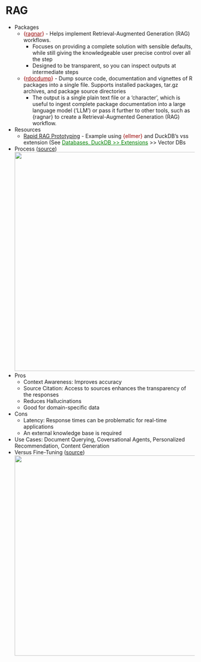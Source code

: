 # RAG {#sec-llms-rag .unnumbered}

-   Packages
    -   [{]{style="color: #990000"}[ragnar](https://github.com/t-kalinowski/ragnar){style="color: #990000"}[}]{style="color: #990000"} - Helps implement Retrieval-Augmented Generation (RAG) workflows.
        -   Focuses on providing a complete solution with sensible defaults, while still giving the knowledgeable user precise control over all the step
        -   Designed to be transparent, so you can inspect outputs at intermediate steps
    -   [{]{style="color: #990000"}[rdocdump](https://www.ekotov.pro/rdocdump/){style="color: #990000"}[}]{style="color: #990000"} - Dump source code, documentation and vignettes of R packages into a single file. Supports installed packages, tar.gz archives, and package source directories
        -   The output is a single plain text file or a ‘character’, which is useful to ingest complete package documentation into a large language model (‘LLM’) or pass it further to other tools, such as {ragnar} to create a Retrieval-Augmented Generation (RAG) workflow.
-   Resources
    -   [Rapid RAG Prototyping](https://blog.tidy-intelligence.com/posts/rapid-rag-prototyping/) - Example using [{ellmer}]{style="color: #990000"} and DuckDB's vss extension (See [Databases, DuckDB \>\> Extensions](db-duckdb.qmd#sec-db-duckdb-ext){style="color: green"} \>\> Vector DBs
-   Process ([source](https://bsky.app/profile/tinztwinshub.bsky.social/post/3lco5lzmhus2e))\
    ![](_resources/LLM-RAG.resources/workflow-1.jpg){.lightbox width="582"}
-   Pros
    -   Context Awareness: Improves accuracy
    -   Source Citation: Access to sources enhances the transparency of the responses
    -   Reduces Hallucinations
    -   Good for domain-specific data
-   Cons
    -   Latency: Response times can be problematic for real-time applications
    -   An external knowledge base is required
-   Use Cases: Document Querying, Coversational Agents, Personalized Recommendation, Content Generation
-   Versus Fine-Tuning ([source](https://towardsdatascience.com/how-to-make-your-llm-more-accurate-with-rag-fine-tuning/))\
    ![](_resources/LLM-RAG.resources/vs-fine-tuning-1.jpg){.lightbox width="532"}
